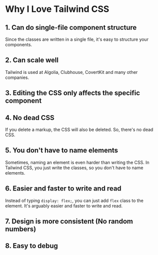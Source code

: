 
<Head title='Why I Love Tailwind CSS' description='Why I Love Tailwind CSS' ogImageUrl='https://getlogovector.com/wp-content/uploads/2021/01/tailwind-css-logo-vector.png' />

# Why I Love Tailwind CSS

## 1. Can do single-file component structure

Since the classes are written in a single file, it's easy to structure your components.

## 2. Can scale well

Tailwind is used at Algolia, Clubhouse, CovertKit and many other companies.

## 3. Editing the CSS only affects the specific component

## 4. No dead CSS

If you delete a markup, the CSS will also be deleted. So, there's no dead CSS.

## 5. You don't have to name elements

Sometimes, naming an element is even harder than writing the CSS. In Tailwind CSS, you just write the classes, so you don't have to name elements.

## 6. Easier and faster to write and read

Instead of typing `display: flex;`, you can just add `flex` class to the element. It's arguably easier and faster to write and read.

## 7. Design is more consistent (No random numbers)

## 8. Easy to debug
